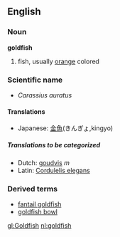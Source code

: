{{wikipedia}}
==English==

===Noun===
'''goldfish'''
# fish, usually [[orange]] colored

===Scientific name===
*''Carassius auratus''

====Translations====
{{top}}
*Japanese: [[金魚]](きんぎょ,kingyo)
{{mid}}
{{bottom}}

=====Translations to be categorized=====
{{checktrans}}
*Dutch: [[goudvis]] ''m''
*Latin: [[Cordulelis elegans]]

===Derived terms===
*[[fantail goldfish]]
*[[goldfish bowl]]

[[gl:Goldfish]]
[[nl:goldfish]]